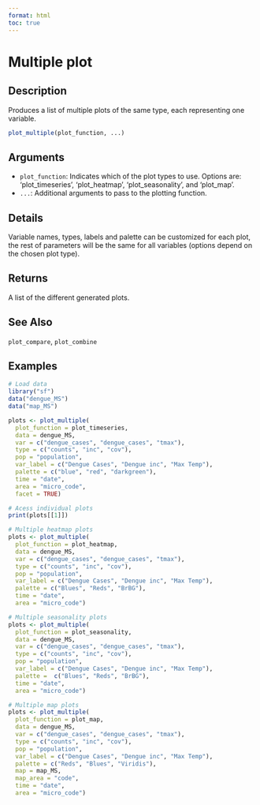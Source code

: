 ```yaml
---
format: html
toc: true
---
```


# Multiple plot

## Description

Produces a list of multiple plots of the same type, each representing one variable.

```r
plot_multiple(plot_function, ...)
```

## Arguments

- `plot_function`: Indicates which of the plot types to use. Options are: 'plot_timeseries', 'plot_heatmap', 'plot_seasonality', and 'plot_map'.
- `...`: Additional arguments to pass to the plotting function.

## Details

Variable names, types, labels and palette can be customized for each plot, the rest of parameters will be the same for all variables (options depend on the chosen plot type).

## Returns

A list of the different generated plots.

## See Also

`plot_compare`, `plot_combine`

## Examples

```r
# Load data
library("sf")
data("dengue_MS")
data("map_MS")

plots <- plot_multiple(
  plot_function = plot_timeseries,
  data = dengue_MS,
  var = c("dengue_cases", "dengue_cases", "tmax"),
  type = c("counts", "inc", "cov"),
  pop = "population",
  var_label = c("Dengue Cases", "Dengue inc", "Max Temp"),
  palette = c("blue", "red", "darkgreen"),
  time = "date",
  area = "micro_code",
  facet = TRUE)

# Acess individual plots
print(plots[[1]])  

# Multiple heatmap plots
plots <- plot_multiple(
  plot_function = plot_heatmap,
  data = dengue_MS,
  var = c("dengue_cases", "dengue_cases", "tmax"),
  type = c("counts", "inc", "cov"),
  pop = "population",
  var_label = c("Dengue Cases", "Dengue inc", "Max Temp"),
  palette = c("Blues", "Reds", "BrBG"),
  time = "date",
  area = "micro_code")

# Multiple seasonality plots
plots <- plot_multiple(
  plot_function = plot_seasonality,
  data = dengue_MS,
  var = c("dengue_cases", "dengue_cases", "tmax"),
  type = c("counts", "inc", "cov"),
  pop = "population",
  var_label = c("Dengue Cases", "Dengue inc", "Max Temp"),
  palette =  c("Blues", "Reds", "BrBG"),
  time = "date",
  area = "micro_code")

# Multiple map plots
plots <- plot_multiple(
  plot_function = plot_map, 
  data = dengue_MS,
  var = c("dengue_cases", "dengue_cases", "tmax"),
  type = c("counts", "inc", "cov"),
  pop = "population",
  var_label = c("Dengue Cases", "Dengue inc", "Max Temp"),
  palette = c("Reds", "Blues", "Viridis"),
  map = map_MS,         
  map_area = "code",    
  time = "date",
  area = "micro_code")
```
